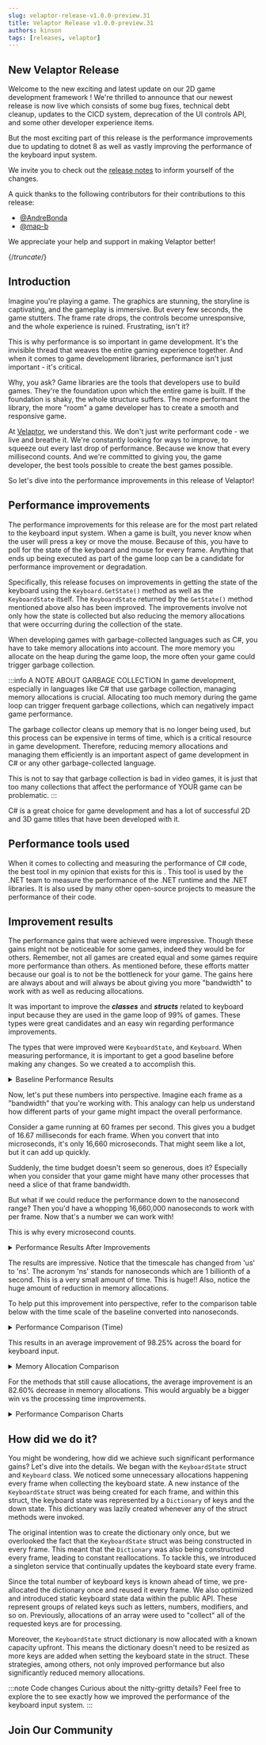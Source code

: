 ```yaml
---
slug: velaptor-release-v1.0.0-preview.31
title: Velaptor Release v1.0.0-preview.31
authors: kinson
tags: [releases, velaptor]
---
```



## <span class="color-section">New Velaptor Release</span>

Welcome to the new exciting and latest update on our 2D game development framework <URL link='https://github.com/KinsonDigital/Velaptor' text='Velaptor'/>!
We're thrilled to announce that our newest release is now live which consists of some bug fixes, technical debt cleanup, updates
to the CICD system, deprecation of the UI controls API, and some other developer experience items.

But the most exciting part of this release is the performance improvements due to updating to dotnet 8 as well as vastly
improving the performance of the keyboard input system.

We invite you to check out the [release notes](https://github.com/KinsonDigital/Velaptor/releases/tag/v1.0.0-preview.31)
to inform yourself of the changes.

A quick thanks to the following contributors for their contributions to this release:
- [@AndreBonda](https://github.com/AndreBonda)
- [@map-b](https://github.com/map-b)

We appreciate your help and support in making Velaptor better!

{/*truncate*/}


## <span class="color-section">Introduction</span>

Imagine you're playing a game. The graphics are stunning, the storyline is captivating, and the gameplay is immersive.
But every few seconds, the game stutters. The frame rate drops, the controls become unresponsive, and the whole experience is ruined.
Frustrating, isn't it?

This is why performance is so important in game development. It's the invisible thread that weaves the entire gaming
experience together. And when it comes to game development libraries, performance isn't just important - it's critical.

Why, you ask? Game libraries are the tools that developers use to build games. They're the foundation upon which the entire
game is built. If the foundation is shaky, the whole structure suffers. The more performant the library, the more "room" a
game developer has to create a smooth and responsive game.

At [Velaptor](https://github.com/KinsonDigital/Velaptor), we understand this.
We don't just write performant code - we live and breathe it. We're constantly looking for ways to improve, to squeeze out
every last drop of performance. Because we know that every millisecond counts. And we're committed to giving you, the game developer,
the best tools possible to create the best games possible.

So let's dive into the performance improvements in this release of Velaptor!

## <span class="color-section">Performance improvements</span>

The performance improvements for this release are for the most part related to the keyboard input system.
When a game is built, you never know when the user will press a key or move the mouse. Because of this, you have to poll
for the state of the keyboard and mouse for every frame. Anything that ends up being executed as part of the game loop
can be a candidate for performance improvement or degradation.

Specifically, this release focuses on improvements in getting the state of the keyboard using the `Keyboard.GetState()`
method as well as the `KeyboardState` itself. The `KeyboardState` returned by the `GetState()` method mentioned above
also has been improved. The improvements involve not only how the state is collected but also reducing the memory
allocations that were occurring during the collection of the state.

When developing games with garbage-collected languages such as C#, you have to take memory allocations into account.
The more memory you allocate on the heap during the game loop, the more often your game could trigger garbage collection.

:::info A NOTE ABOUT GARBAGE COLLECTION
In game development, especially in languages like C# that use garbage collection, managing memory allocations is crucial.
Allocating too much memory during the game loop can trigger frequent garbage collections, which can negatively impact game performance.

The garbage collector cleans up memory that is no longer being used, but this process can be expensive in terms of time,
which is a critical resource in game development. Therefore, reducing memory allocations and managing them efficiently is
an important aspect of game development in C# or any other garbage-collected language.

This is not to say that garbage collection is bad in video games, it is just that too many collections that affect
the performance of YOUR game can be problematic.
:::

C# is a great choice for game development and has a lot of successful 2D and 3D game titles that have been developed with it.


## <span class="color-section">Performance tools used</span>

When it comes to collecting and measuring the performance of C# code, the best tool in my opinion that exists for this is
<URL link='https://github.com/dotnet/BenchmarkDotNet' text='BenchmarkDotNet'/>. This tool is used by the .NET team to
measure the performance of the .NET runtime and the .NET libraries. It is also used by many other open-source projects
to measure the performance of their code.


## <span class="color-section">Improvement results</span>

The performance gains that were achieved were impressive. Though these gains might not be noticeable for some games, indeed
they would be for others. Remember, not all games are created equal and some games require more performance than others. As
mentioned before, these efforts matter because our goal is to not be the bottleneck for your game. The gains here are always
about and will always be about giving you more "bandwidth" to work with as well as reducing allocations.

It was important to improve the _**classes**_ and _**structs**_ related to keyboard input because they are used in the
game loop of 99% of games. These types were great candidates and an easy win regarding performance improvements.

The types that were improved were `KeyboardState`, and `Keyboard`. When measuring performance, it is important to
get a good baseline before making any changes. So we created a <URL link="https://github.com/KinsonDigital/Velaptor/tree/preview/Performance/KeyboardPerf" text="performance project"/>
to accomplish this.

<details closed>
<summary>
Baseline Performance Results
</summary>

These are the baseline results for the `Keyboard` and `KeyboardState` types.

| Method                                  | Mean     | Memory Allocations |
|---------------------------------------- |---------:|-------------------:|
| KeyboardState.IsKeyDown                 | 1.965 us |             8.2 KB |
| KeyboardState.IsKeyUp                   | 1.971 us |             8.2 KB |
| KeyboardState.SetKeyState               | 2.042 us |             8.2 KB |
| KeyboardState.KeyToChar                 | 1.980 us |            8.25 KB |
| KeyboardState.GetDownKeys               | 2.136 us |            8.23 KB |
| KeyboardState.AnyAltKeysDown            | 2.054 us |             8.2 KB |
| KeyboardState.AnyCtrlKeysDown           | 2.100 us |             8.2 KB |
| KeyboardState.AnyShiftKeysDown          | 2.571 us |             8.2 KB |
| KeyboardState.AnyNumpadNumberKeysDown   | 2.061 us |            8.23 KB |
| KeyboardState.AnyStandardNumberKeysDown | 1.985 us |            8.23 KB |
| KeyboardState.IsLeftAltKeyDown          | 1.684 us |             8.2 KB |
| KeyboardState.IsLeftCtrlKeyDown         | 1.969 us |             8.2 KB |
| KeyboardState.IsLeftShiftKeyDown        | 1.940 us |             8.2 KB |
| KeyboardState.IsRightAltKeyDown         | 1.894 us |             8.2 KB |
| KeyboardState.IsRightCtrlKeyDown        | 1.966 us |             8.2 KB |
| KeyboardState.IsRightShiftKeyDown       | 1.933 us |             8.2 KB |
| Keyboard.GetState                       | 3.230 us |             8.2 KB |
</details>

Now, let's put these numbers into perspective. Imagine each frame as a "bandwidth" that you're working with.
This analogy can help us understand how different parts of your game might impact the overall performance. 

Consider a game running at 60 frames per second. This gives you a budget of 16.67 milliseconds for each frame.
When you convert that into microseconds, it's only 16,660 microseconds. That might seem like a lot, but it can add up quickly.

Suddenly, the time budget doesn't seem so generous, does it? Especially when you consider that your game might have
many other processes that need a slice of that frame bandwidth. 

But what if we could reduce the performance down to the nanosecond range? Then you'd have a whopping 16,660,000
nanoseconds to work with per frame. Now that's a number we can work with!

This is why every microsecond counts.

<details closed>
<summary>
Performance Results After Improvements
</summary>

Here are the results after all of the improvements were made.

| Method                                  | Mean       | Allocated |
|---------------------------------------- |-----------:|----------:|
| KeyboardState.IsKeyDown                 |   2.926 ns |         - |
| KeyboardState.IsKeyUp                   |   2.570 ns |         - |
| KeyboardState.SetKeyState               |   3.417 ns |         - |
| KeyboardState.KeyToChar                 |   7.785 ns |         - |
| KeyboardState.GetDownKeys               | 128.989 ns |     104 B |
| KeyboardState.AnyAltKeysDown            |   4.244 ns |         - |
| KeyboardState.AnyCtrlKeysDown           |   4.240 ns |         - |
| KeyboardState.AnyShiftKeysDown          |   4.302 ns |         - |
| KeyboardState.AnyNumpadNumberKeysDown   |  17.443 ns |         - |
| KeyboardState.AnyStandardNumberKeysDown |  21.220 ns |         - |
| KeyboardState.IsLeftAltKeyDown          |   2.119 ns |         - |
| KeyboardState.IsLeftCtrlKeyDown         |   2.161 ns |         - |
| KeyboardState.IsLeftShiftKeyDown        |   2.128 ns |         - |
| KeyboardState.IsRightAltKeyDown         |   2.140 ns |         - |
| KeyboardState.IsRightCtrlKeyDown        |   2.210 ns |         - |
| KeyboardState.IsRightShiftKeyDown       |   2.188 ns |         - |
| Keyboard.GetState                       | 591.791 ns |    2752 B |
</details>

The results are impressive. Notice that the timescale has changed from 'us' to 'ns'.
The acronym 'ns' stands for nanoseconds which are 1 billionth of a second. This is a very small amount of time.
This is huge!! Also, notice the huge amount of reduction in memory allocations.

To help put this improvement into perspective, refer to the comparison table below with the time scale of the baseline
converted into nanoseconds.

<details closed>
<summary>
Performance Comparison (Time)
</summary>

Processing time comparison before and after the improvements.

| Method                                  | Time Before | Time After | Perf Improvement |
|----------------------------------------:|------------:|-----------:|-----------------:|
| KeyboardState.IsKeyDown                 |     2042 ns |   2.926 ns |           99.83% |
| KeyboardState.IsKeyUp                   |     2164 ns |   2.570 ns |           97.63% |
| KeyboardState.SetKeyState               |     2136 ns |   3.417 ns |           93.96% |
| KeyboardState.KeyToChar                 |     2061 ns |   7.785 ns |           99.15% |
| KeyboardState.GetDownKeys               |     1965 ns | 128.989 ns |           99.85% |
| KeyboardState.AnyAltKeysDown            |     1971 ns |   4.244 ns |           99.87% |
| KeyboardState.AnyCtrlKeysDown           |     1980 ns |   4.240 ns |           99.61% |
| KeyboardState.AnyShiftKeysDown          |     2054 ns |   4.302 ns |           99.79% |
| KeyboardState.AnyNumpadNumberKeysDown   |     2100 ns |  17.443 ns |           99.80% |
| KeyboardState.AnyStandardNumberKeysDown |     2571 ns |  21.220 ns |           99.83% |
| KeyboardState.IsLeftAltKeyDown          |     1684 ns |   2.119 ns |           99.87% |
| KeyboardState.IsLeftCtrlKeyDown         |     1969 ns |   2.161 ns |           99.89% |
| KeyboardState.IsLeftShiftKeyDown        |     1940 ns |   2.128 ns |           99.89% |
| KeyboardState.IsRightAltKeyDown         |     1894 ns |   2.140 ns |           99.89% |
| KeyboardState.IsRightCtrlKeyDown        |     1966 ns |   2.210 ns |           99.89% |
| KeyboardState.IsRightShiftKeyDown       |     1933 ns |   2.188 ns |           99.89% |
| Keyboard.GetState                       |     3230 ns | 591.791 ns |           81.68% |
</details>

This results in an average improvement of 98.25% across the board for keyboard input.

<details closed>
<summary>
Memory Allocation Comparison
</summary>

Memory allocation comparison before and after the improvements.

|  Method                                 | Before  | After   |
|----------------------------------------:|--------:|--------:|
| KeyboardState.IsKeyDown                 |  8.2 KB |     0 B |
| KeyboardState.IsKeyUp                   |  8.2 KB |     0 B |
| KeyboardState.SetKeyState               |  8.2 KB |     0 B |
| KeyboardState.KeyToChar                 | 8.25 KB |     0 B |
| KeyboardState.GetDownKeys               | 8.23 KB |   104 B |
| KeyboardState.AnyAltKeysDown            |  8.2 KB |     0 B |
| KeyboardState.AnyCtrlKeysDown           |  8.2 KB |     0 B |
| KeyboardState.AnyShiftKeysDown          |  8.2 KB |     0 B |
| KeyboardState.AnyNumpadNumberKeysDown   | 8.23 KB |     0 B |
| KeyboardState.AnyStandardNumberKeysDown | 8.23 KB |     0 B |
| KeyboardState.IsLeftAltKeyDown          |  8.2 KB |     0 B |
| KeyboardState.IsLeftCtrlKeyDown         |  8.2 KB |     0 B |
| KeyboardState.IsLeftShiftKeyDown        |  8.2 KB |     0 B |
| KeyboardState.IsRightAltKeyDown         |  8.2 KB |     0 B |
| KeyboardState.IsRightCtrlKeyDown        |  8.2 KB |     0 B |
| KeyboardState.IsRightShiftKeyDown       |  8.2 KB |     0 B |
| Keyboard.GetState                       |  8.2 KB |  2752 B |
</details>

For the methods that still cause allocations, the average improvement is an 82.60% decrease in memory allocations.
This would arguably be a bigger win vs the processing time improvements.

<details closed>
<summary>
Performance Comparison Charts
</summary>

These charts show the values in number form above each bar.  The performance
improvement is so great that the majority of the green bars do not visibly
register on the char.

![perf-chart-1](./images/keyboardstate-perf-improvements-1.svg)
![perf-chart-2](./images/keyboardstate-perf-improvements-2.svg)
![perf-chart-3](./images/keyboardstate-perf-improvements-3.svg)

</details>


## <span class="color-section">How did we do it?</span>

You might be wondering, how did we achieve such significant performance gains? Let's dive into the details.
We began with the `KeyboardState` struct and `Keyboard` class. We noticed some
unnecessary allocations happening every frame when collecting the keyboard state. A new instance of the `KeyboardState`
struct was being created for each frame, and within this struct, the keyboard state was represented by
a `Dictionary` of keys and the down state. This dictionary was lazily created whenever any of the struct methods were invoked. 

The original intention was to create the dictionary only once, but we overlooked the fact that the `KeyboardState`
struct was being constructed in every frame. This meant that the `Dictionary` was also being constructed every
frame, leading to constant reallocations. To tackle this, we introduced a singleton service that continually updates the
keyboard state every frame.

Since the total number of keyboard keys is known ahead of time, we pre-allocated the dictionary once and reused it every frame.
We also optimized and introduced static keyboard state data within the public API. These represent groups of
related keys such as letters, numbers, modifiers, and so on. Previously, allocations of an array were used to "collect"
all of the requested keys are for processing.

Moreover, the `KeyboardState` struct dictionary is now allocated with a known capacity upfront.
This means the dictionary doesn't need to be resized as more keys are added when setting the keyboard state in the struct.
These strategies, among others, not only improved performance but also significantly reduced memory allocations.

:::note Code changes
Curious about the nitty-gritty details? Feel free to explore the <URL link="https://github.com/KinsonDigital/Velaptor/pull/849" text=" pull request here"/>
to see exactly how we improved the performance of the keyboard input system.
:::


## <span class="color-section">Join Our Community</span>

<JoinComm />
